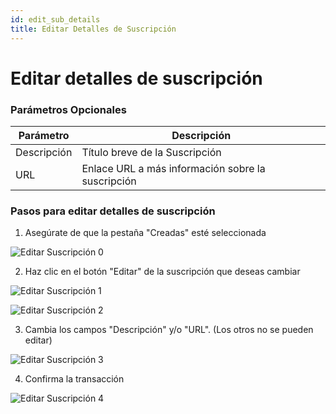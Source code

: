 ```yaml
---
id: edit_sub_details
title: Editar Detalles de Suscripción
---
```


# Editar detalles de suscripción

### Parámetros Opcionales

| Parámetro | Descripción |
|---|---|
| Descripción | Título breve de la Suscripción | RECOMENDADO |
| URL | Enlace URL a más información sobre la suscripción |

### Pasos para editar detalles de suscripción

1. Asegúrate de que la pestaña "Creadas" esté seleccionada

![Editar Suscripción 0](../../../assets/cancel_1.png)

2. Haz clic en el botón "Editar" de la suscripción que deseas cambiar

![Editar Suscripción 1](../../../assets/edit_sub_1.png)

![Editar Suscripción 2](../../../assets/edit_sub_2.png)

3. Cambia los campos "Descripción" y/o "URL". (Los otros no se pueden editar)

![Editar Suscripción 3](../../../assets/edit_sub_3.png)

4. Confirma la transacción

![Editar Suscripción 4](../../../assets/edit_sub_4.png)